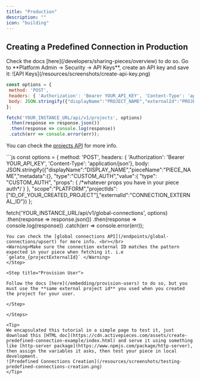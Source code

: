```yaml
---
title: "Production"
description: ""
icon: "building"
---
```


## Creating a Predefined Connection in Production

<Steps> 
<Step title="Publish Your Piece"> 
 Check the docs [here](/developers/sharing-pieces/overview) to do so.
</Step>

<Step title="Create an API Key">
Go to **Platform Admin -> Security -> API Keys**, create an API key and save it:
![API Keys](/resources/screenshots/create-api-key.png)   
</Step>



<Step title="Create a Project via API (skip this if a project for your user already exists)"> 
 
 ```js
 const options = {
  method: 'POST',
  headers: { 'Authorization': 'Bearer YOUR_API_KEY', 'Content-Type': 'application/json'},
  body: JSON.stringify({"displayName":"PROJECT_NAME","externalId":"PROJECT_EXTERNAL_ID","metadata":{}})
};

fetch('YOUR_INSTANCE_URL/api/v1/projects', options)
  .then(response => response.json())
  .then(response => console.log(response))
  .catch(err => console.error(err));
  ``` 
  You can check the [projects API](/endpoints/projects/create) for more info.

</Step> 

<Step title="Create a Global Connection via API">
```js
const options = {
  method: 'POST',
  headers: { 'Authorization': 'Bearer YOUR_API_KEY', 'Content-Type': 'application/json'},
  body: JSON.stringify({"displayName":"DISPLAY_NAME","pieceName":"PIECE_NAME","metadata":{},
  "type":"CUSTOM_AUTH","value":{
    "type": "CUSTOM_AUTH",
     "props": {
      /*whatever props you have in your piece auth*/
     }
  },
  "scope":"PLATFORM","projectIds":["ID_OF_YOUR_CREATED_PROJECT"],"externalId":"CONNECTION_EXTERNAL_ID"})
};

fetch('YOUR_INSTANCE_URL/api/v1/global-connections', options)
  .then(response => response.json())
  .then(response => console.log(response))
  .catch(err => console.error(err));
  ```
  You can check the [global connections API](/endpoints/global-connections/upsert) for more info. <br></br>
  <Warning>Make sure the connection external ID matches the pattern expected in your piece when fetching it. i.e `gelato_{projectExternalId}` </Warning>
</Step>

<Step title="Provision User">

Follow the docs [here](/embedding/provision-users) to do so, but you must use the **same external project id** you used when you created the project for your user.

</Step>

</Steps>

<Tip> 
We encapsulated this tutorial in a simple page to test it, just download this [HTML doc](https://cdn.activepieces.com/assets/create-predefined-connection-example/index.html) and serve it using something like [http-server package](https://www.npmjs.com/package/http-server), then assign the variables it asks, then test your piece in local development.
![Predefined Connections Creation](/resources/screenshots/testing-predefined-connections-creation.png)   
</Tip>




